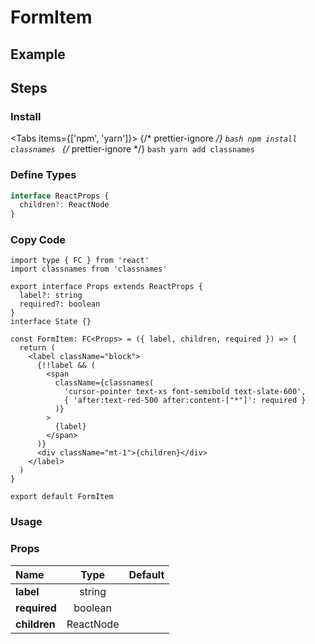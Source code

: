 
<BackTop />

# FormItem

## Example

## Steps

<div className="steps">

### Install

<Tabs items={['npm', 'yarn']}>
  {/* prettier-ignore */}
  <Tab>
    ```bash
    npm install classnames
    ```
    </Tab>
  {/* prettier-ignore */}
  <Tab>
    ```bash
    yarn add classnames
    ```
</Tab>
</Tabs>

### Define Types

```ts filename="types/index.d.ts"
interface ReactProps {
  children?: ReactNode
}
```

### Copy Code

```tsx filename="components/Form/Item/index.tsx"
import type { FC } from 'react'
import classnames from 'classnames'

export interface Props extends ReactProps {
  label?: string
  required?: boolean
}
interface State {}

const FormItem: FC<Props> = ({ label, children, required }) => {
  return (
    <label className="block">
      {!!label && (
        <span
          className={classnames(
            'cursor-pointer text-xs font-semibold text-slate-600',
            { 'after:text-red-500 after:content-["*"]': required }
          )}
        >
          {label}
        </span>
      )}
      <div className="mt-1">{children}</div>
    </label>
  )
}

export default FormItem
```

### Usage

</div>

### Props

| Name         |   Type    | Default |
| :----------- | :-------: | :-----: |
| **label**    |  string   |         |
| **required** |  boolean  |         |
| **children** | ReactNode |         |

<Comment />
